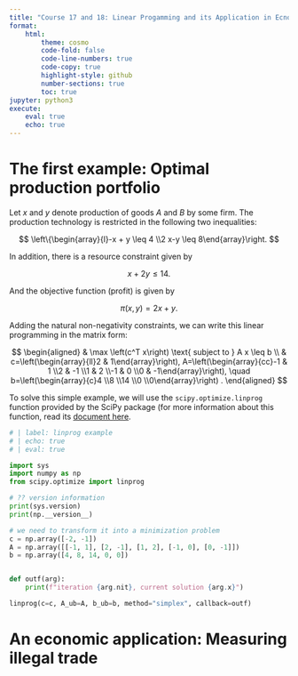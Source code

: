 ```yaml
---
title: "Course 17 and 18: Linear Progamming and its Application in Ecnomics"
format:
    html:
        theme: cosmo
        code-fold: false 
        code-line-numbers: true
        code-copy: true
        highlight-style: github
        number-sections: true
        toc: true
jupyter: python3
execute: 
    eval: true
    echo: true
---
```


# The first example: Optimal production portfolio

Let $x$ and $y$ denote production of goods $A$ and $B$ by some firm. The production technology is restricted in the following two inequalities:

$$
\left\{\begin{array}{l}-x + y \leq 4 \\2 x-y \leq 8\end{array}\right.
$$

In addition, there is a resource constraint given by

$$
x + 2 y \leq 14.
$$

And the objective function (profit) is given by

$$
\pi (x, y) = 2x + y.
$$

Adding the natural non-negativity constraints, we can write this linear programming in the matrix form:

$$
\begin{aligned}
& \max \left(c^T x\right) \text{   subject to   } A x \leq b \\
& c=\left(\begin{array}{ll}2 & 1\end{array}\right), A=\left(\begin{array}{cc}-1 & 1 \\2 & -1 \\1 & 2 \\-1 & 0 \\0 & -1\end{array}\right), \quad b=\left(\begin{array}{c}4 \\8 \\14 \\0 \\0\end{array}\right) .
\end{aligned}
$$

To solve this simple example, we will use the `scipy.optimize.linprog` function provided by the SciPy package (for more information about this function, read its [document here](https://docs.scipy.org/doc/scipy-1.10.0/reference/generated/scipy.optimize.linprog.html#scipy.optimize.linprog).

```python
# | label: linprog example
# | echo: true 
# | eval: true 

import sys
import numpy as np 
from scipy.optimize import linprog

# ?? version information
print(sys.version)
print(np.__version__)

# we need to transform it into a minimization problem
c = np.array([-2, -1])
A = np.array([[-1, 1], [2, -1], [1, 2], [-1, 0], [0, -1]])
b = np.array([4, 8, 14, 0, 0])


def outf(arg):
    print(f"iteration {arg.nit}, current solution {arg.x}")

linprog(c=c, A_ub=A, b_ub=b, method="simplex", callback=outf)
```

# An economic application: Measuring illegal trade